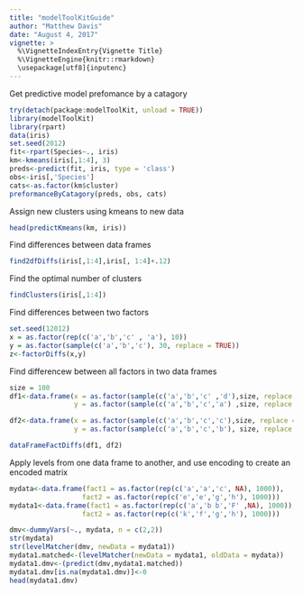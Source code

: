 ```yaml
---
title: "modelToolKitGuide"
author: "Matthew Davis"
date: "August 4, 2017"
vignette: >
  %\VignetteIndexEntry{Vignette Title}
  %\VignetteEngine{knitr::rmarkdown}
  \usepackage[utf8]{inputenc}
---
```

Get predictive model prefomance by a catagory
```r
try(detach(package:modelToolKit, unload = TRUE))
library(modelToolKit)
library(rpart)
data(iris)
set.seed(2012)
fit<-rpart(Species~., iris)
km<-kmeans(iris[,1:4], 3)
preds<-predict(fit, iris, type = 'class')
obs<-iris[,'Species']
cats<-as.factor(km$cluster)
preformanceByCatagory(preds, obs, cats)

```

Assign new clusters using kmeans to new data 

```r
head(predictKmeans(km, iris))
```

Find differences between data frames
```r

find2dfDiffs(iris[,1:4],iris[, 1:4]+.12)
```
Find the optimal number of clusters
```r
findClusters(iris[,1:4])
```

Find differences between two factors 
```r
set.seed(12012)
x = as.factor(rep(c('a','b','c' , 'a'), 10))
y = as.factor(sample(c('a','b','c'), 30, replace = TRUE))
z<-factorDiffs(x,y)


```

Find differencew between all factors in two data frames
```r
size = 100
df1<-data.frame(x = as.factor(sample(c('a','b','c' ,'d'),size, replace = TRUE)),
                y = as.factor(sample(c('a','b','c','a') ,size, replace = TRUE)))

df2<-data.frame(x = as.factor(sample(c('a','b','c','c'),size, replace = TRUE)),
                y = as.factor(sample(c('a','b','c','b'), size, replace = TRUE)))

dataFrameFactDiffs(df1, df2)
```


Apply levels from one data frame to another, and use encoding to create an encoded matrix 
```r
mydata<-data.frame(fact1 = as.factor(rep(c('a','a','c', NA), 1000)), 
                  fact2 = as.factor(rep(c('e','e','g','h'), 1000)))
mydata1<-data.frame(fact1 = as.factor(rep(c('a','b b','F' ,NA), 1000)), 
                  fact2 = as.factor(rep(c('k','f','g','h'), 1000)))

dmv<-dummyVars(~., mydata, n = c(2,2))
str(mydata)
str(levelMatcher(dmv, newData = mydata1))
mydata1.matched<-(levelMatcher(newData = mydata1, oldData = mydata))
mydata1.dmv<-(predict(dmv,mydata1.matched))
mydata1.dmv[is.na(mydata1.dmv)]<-0
head(mydata1.dmv)
```                



